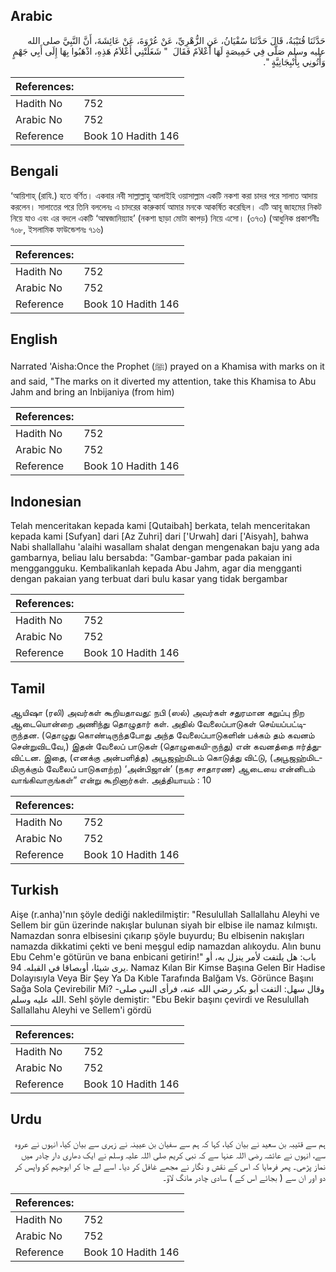 ## Arabic


<div dir="rtl" lang="ar" style={{fontSize:'larger',backgroundColor:'#f8f9fa',padding:20}}>
حَدَّثَنَا قُتَيْبَةُ، قَالَ حَدَّثَنَا سُفْيَانُ، عَنِ الزُّهْرِيِّ، عَنْ عُرْوَةَ، عَنْ عَائِشَةَ، أَنَّ النَّبِيَّ صلى الله عليه وسلم صَلَّى فِي خَمِيصَةٍ لَهَا أَعْلاَمٌ فَقَالَ ‏ "‏ شَغَلَتْنِي أَعْلاَمُ هَذِهِ، اذْهَبُوا بِهَا إِلَى أَبِي جَهْمٍ وَأْتُونِي بِأَنْبِجَانِيَّةٍ ‏"‏‏.‏
</div>
<div style={{backgroundColor:'#f8f9fa',padding:20, marginBottom: 10}}><table> <thead> <tr> <th>References:</th> <th></th> </tr> </thead> <tbody><tr><td>Hadith No</td><td>752</td></tr><tr><td>Arabic No</td><td>752</td></tr><tr><td>Reference</td><td>Book 10 Hadith 146</td></tr></tbody></table></div>

## Bengali


<div dir="ltr" lang="bn" style={{fontSize:'larger',backgroundColor:'#f8f9fa',padding:20}}>
‘আয়িশাহ্ (রাযি.) হতে বর্ণিত। একবার নবী সাল্লাল্লাহু আলাইহি ওয়াসাল্লাম একটি নকশা করা চাদর পরে সালাত আদায় করলেন। সালাতের পরে তিনি বললেনঃ এ চাদরের কারুকার্য আমার মনকে আকর্ষিত করেছিল। এটি আবূ জাহমের নিকট নিয়ে যাও এবং এর বদলে একটি ‘আম্বজানিয়্যাহ’ (নকশা ছাড়া মোটা কাপড়) নিয়ে এসো। (৩৭৩) (আধুনিক প্রকাশনীঃ ৭০৮, ইসলামিক ফাউন্ডেশনঃ ৭১৬)
</div>
<div style={{backgroundColor:'#f8f9fa',padding:20, marginBottom: 10}}><table> <thead> <tr> <th>References:</th> <th></th> </tr> </thead> <tbody><tr><td>Hadith No</td><td>752</td></tr><tr><td>Arabic No</td><td>752</td></tr><tr><td>Reference</td><td>Book 10 Hadith 146</td></tr></tbody></table></div>

## English


<div dir="ltr" lang="en" style={{fontSize:'larger',backgroundColor:'#f8f9fa',padding:20}}>
Narrated 'Aisha:Once the Prophet (ﷺ) prayed on a Khamisa with marks on it and said, "The marks on it diverted my attention, take this Khamisa to Abu Jahm and bring an Inbijaniya (from him)
</div>
<div style={{backgroundColor:'#f8f9fa',padding:20, marginBottom: 10}}><table> <thead> <tr> <th>References:</th> <th></th> </tr> </thead> <tbody><tr><td>Hadith No</td><td>752</td></tr><tr><td>Arabic No</td><td>752</td></tr><tr><td>Reference</td><td>Book 10 Hadith 146</td></tr></tbody></table></div>

## Indonesian


<div dir="ltr" lang="id" style={{fontSize:'larger',backgroundColor:'#f8f9fa',padding:20}}>
Telah menceritakan kepada kami [Qutaibah] berkata, telah menceritakan kepada kami [Sufyan] dari [Az Zuhri] dari ['Urwah] dari ['Aisyah], bahwa Nabi shallallahu 'alaihi wasallam shalat dengan mengenakan baju yang ada gambarnya, beliau lalu bersabda: "Gambar-gambar pada pakaian ini menggangguku. Kembalikanlah kepada Abu Jahm, agar dia mengganti dengan pakaian yang terbuat dari bulu kasar yang tidak bergambar
</div>
<div style={{backgroundColor:'#f8f9fa',padding:20, marginBottom: 10}}><table> <thead> <tr> <th>References:</th> <th></th> </tr> </thead> <tbody><tr><td>Hadith No</td><td>752</td></tr><tr><td>Arabic No</td><td>752</td></tr><tr><td>Reference</td><td>Book 10 Hadith 146</td></tr></tbody></table></div>

## Tamil


<div dir="ltr" lang="ta" style={{fontSize:'larger',backgroundColor:'#f8f9fa',padding:20}}>
ஆயிஷா (ரலி) அவர்கள் கூறியதாவது: நபி (ஸல்) அவர்கள் சதுரமான கறுப்பு நிற ஆடையொன்றை அணிந்து தொழுதார் கள். அதில் வேலைப்பாடுகள் செய்யப்பட்டிருந்தன. (தொழுது கொண்டிருந்தபோது அந்த வேலைப்பாடுகளின் பக்கம் தம் கவனம் சென்றுவிடவே,) இதன் வேலைப் பாடுகள் (தொழுகையி-ருந்து) என் கவனத்தை ஈர்த்துவிட்டன. இதை, (எனக்கு அன்பளித்த) அபூஜஹ்மிடம் கொடுத்து விட்டு, (அபூஜஹ்மிடமிருக்கும் வேலைப் பாடுகளற்ற) ‘அன்பிஜான்’ (நகர சாதாரண) ஆடையை என்னிடம் வாங்கிவாருங்கள்” என்று கூறினார்கள். அத்தியாயம் : 10
</div>
<div style={{backgroundColor:'#f8f9fa',padding:20, marginBottom: 10}}><table> <thead> <tr> <th>References:</th> <th></th> </tr> </thead> <tbody><tr><td>Hadith No</td><td>752</td></tr><tr><td>Arabic No</td><td>752</td></tr><tr><td>Reference</td><td>Book 10 Hadith 146</td></tr></tbody></table></div>

## Turkish


<div dir="ltr" lang="tr" style={{fontSize:'larger',backgroundColor:'#f8f9fa',padding:20}}>
Aişe (r.anha)'nın şöyle dediği nakledilmiştir: "Resulullah Sallallahu Aleyhi ve Sellem bir gün üzerinde nakışlar bulunan siyah bir elbise ile namaz kılmıştı. Namazdan sonra elbisesini çıkarıp şöyle buyurdu; Bu elbisenin nakışları namazda dikkatimi çekti ve beni meşgul edip namazdan alıkoydu. Alın bunu Ebu Cehm'e götürün ve bana enbicani getirin!" باب: هل يلتفت لأمر ينزل به، أو يرى شيئا، أوبصاقا في القبله. 94. Namaz Kılan Bir Kimse Başına Gelen Bir Hadise Dolayısıyla Veya Bir Şey Ya Da Kıble Tarafında Balğam Vs. Görünce Başını Sağa Sola Çevirebilir Mi? -وقال سهل: التفت أبو بكر رضي الله عنه، فرأى النبي صلى الله عليه وسلم. Sehl şöyle demiştir: "Ebu Bekir başını çevirdi ve Resulullah Sallallahu Aleyhi ve Sellem'i gördü
</div>
<div style={{backgroundColor:'#f8f9fa',padding:20, marginBottom: 10}}><table> <thead> <tr> <th>References:</th> <th></th> </tr> </thead> <tbody><tr><td>Hadith No</td><td>752</td></tr><tr><td>Arabic No</td><td>752</td></tr><tr><td>Reference</td><td>Book 10 Hadith 146</td></tr></tbody></table></div>

## Urdu


<div dir="rtl" lang="ur" style={{fontSize:'larger',backgroundColor:'#f8f9fa',padding:20}}>
ہم سے قتیبہ بن سعید نے بیان کیا، کہا کہ ہم سے سفیان بن عیینہ نے زہری سے بیان کیا، انہوں نے عروہ سے، انہوں نے عائشہ رضی اللہ عنہا سے کہ نبی کریم صلی اللہ علیہ وسلم نے ایک دھاری دار چادر میں نماز پڑھی۔ پھر فرمایا کہ اس کے نقش و نگار نے مجھے غافل کر دیا۔ اسے لے جا کر ابوجہم کو واپس کر دو اور ان سے ( بجائے اس کے ) سادی چادر مانگ لاؤ۔
</div>
<div style={{backgroundColor:'#f8f9fa',padding:20, marginBottom: 10}}><table> <thead> <tr> <th>References:</th> <th></th> </tr> </thead> <tbody><tr><td>Hadith No</td><td>752</td></tr><tr><td>Arabic No</td><td>752</td></tr><tr><td>Reference</td><td>Book 10 Hadith 146</td></tr></tbody></table></div>